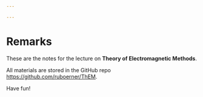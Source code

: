 ```yaml
---

---
```


# Remarks {.unnumbered}

These are the notes for the lecture on **Theory of Electromagnetic Methods**.

All materials are stored in the GitHub repo <https://github.com/ruboerner/ThEM>.

Have fun!

